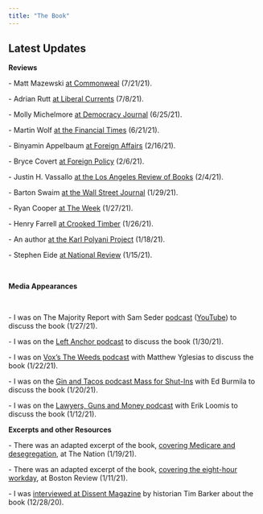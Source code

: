 ```yaml
---
title: "The Book"
---
```


## Latest Updates

**Reviews**

\- Matt Mazewski [at Commonweal](https://www.commonwealmagazine.org/polanyi-ish) (7/21/21).

\- Adrian Rutt [at Liberal Currents](https://www.liberalcurrents.com/freedom-and-the-common-good-mike-konczals-emfreedom-from-the-market-em/) (7/8/21).

\- Molly Michelmore [at Democracy Journal](https://democracyjournal.org/magazine/61/freedoms-just-another-word/) (6/25/21).

\- Martin Wolf [at the Financial Times](https://www.ft.com/content/239f31cb-57a3-43d3-ab3d-d18d068f4994) (6/21/21).

\- Binyamin Appelbaum [at Foreign Affairs](https://www.foreignaffairs.com/reviews/review-essay/2021-02-16/market-value) (2/16/21).

\- Bryce Covert [at Foreign Policy](https://foreignpolicy.com/2021/02/06/social-welfare-is-as-american-as-apple-pie/) (2/6/21).

\- Justin H. Vassallo [at the Los Angeles Review of Books](https://lareviewofbooks.org/article/resisting-market-rule/) (2/4/21).

\- Barton Swaim [at the Wall Street Journal](https://www.wsj.com/articles/politics-of-markets-and-morals-11611961820) (1/29/21).

​- Ryan Cooper [at The Week](https://theweek.com/articles/963196/america-forgotten-how-free) (1/27/21).

\- Henry Farrell [at Crooked Timber](https://crookedtimber.org/2021/01/26/freedom-from-the-market/) (1/26/21).

\- An author [at the Karl Polyani Project](https://karlpolanyiproject.blogspot.com/2021/01/polanyi-goes-to-america.html) (1/18/21).

- Stephen Eide [at National Review](https://www.nationalreview.com/2021/01/americas-supposedly-socialist-history/) (1/15/21).

​

**Media Appearances**​

**​**

\- I was on The Majority Report with Sam Seder [podcast](https://majorityreportradio.com/2021/01/27/1-27-americas-fight-to-liberate-itself-from-the-grip-of-the-market-w-mike-konczal) ([YouTube](https://www.youtube.com/watch?v=6i9XRNUNx8c)) to discuss the book (1/27/21).

\- I was on the [Left Anchor podcast](https://leftanchor.podbean.com/e/episode-175-americas-tradition-of-egalitarian-freedom-with-mike-konczal/) to discuss the book (1/30/21).

\- I was on [Vox's The Weeds podcast](https://www.stitcher.com/show/voxs-the-weeds/episode/freedom-from-markets-81017167) with Matthew Yglesias to discuss the book (1/22/21).

\- I was on the [Gin and Tacos podcast Mass for Shut-Ins](https://massforshutins.libsyn.com/030-mike-konczal-freedom-from-the-market-2021) with Ed Burmila to discuss the book (1/20/21).

\- I was on the [Lawyers, Guns and Money podcast](https://www.lawyersgunsmoneyblog.com/2021/01/lgm-podcast-market) with Erik Loomis to discuss the book (1/12/21).

**Excerpts and other Resources**

\- There was an adapted excerpt of the book, [covering Medicare and desegregation](https://www.thenation.com/article/politics/health-care-freedom-medicare/), at The Nation (1/19/21).

\- There was an adapted excerpt of the book, [covering the eight-hour workday](http://bostonreview.net/class-inequality-law-justice/mike-konczal-time-universal-measure-freedom), at Boston Review (1/11/21).

\- I was [interviewed at Dissent Magazine](https://www.dissentmagazine.org/online_articles/life-beyond-markets-mike-konczal) by historian Tim Barker about the book (12/28/20).
